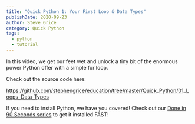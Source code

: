 ```yaml
---
title: "Quick Python 1: Your First Loop & Data Types"
publishDate: 2020-09-23
author: Steve Grice
category: Quick Python
tags:
  - python
  - tutorial
---
```


In this video, we get our feet wet and unlock a tiny bit of the enormous power Python offer with a simple for loop.


<BlogYoutubeVideo videoId="ydQASRg1dZE" />

Check out the source code here:

https://github.com/stephengrice/education/tree/master/Quick_Python/01_Loops_Data_Types

If you need to install Python, we have you covered! Check out our [Done in 90 Seconds series](/category/90-seconds-or-less) to get it installed FAST!

